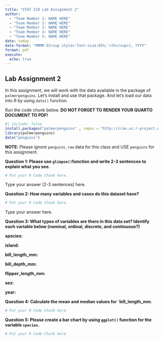 ```yaml
---
title: "STAT 218 Lab Assignment 2"
author: 
  - "Team Member 1: NAME HERE"
  - "Team Member 2: NAME HERE"
  - "Team Member 3: NAME HERE"
  - "Team Member 4: NAME HERE"
  - "Team Member 5: NAME HERE"
date: today
date-format: "MMMM D[<sup style='font-size:65%;'>th</sup>], YYYY"
format: pdf
execute:
  echo: true
---
```



## Lab Assignment 2

In this assignment, we will work with the data available in the package of `palmerpenguins`. Let's install and use that package. And let's load our data into R by using `data()` function.

Run the code chunk below. __DO NOT FORGET TO RENDER YOUR QUARTO DOCUMENT TO PDF!__

```r
#| include: false
install.packages("palmerpenguins" , repos = "http://cran.us.r-project.org")
library(palmerpenguins)
data("penguins") 
```

__NOTE:__ Please ignore `penguins_raw` data for this class and USE `penguins` for this assignment.

__Question 1: Please use `glimpse()`function and write 2-3 sentences to explain what you see.__


```r

# Put your R Code Chunk here. 

```


Type your answer (2-3 sentences) here.


__Question 2: How many variables and cases do this dataset have?__

```r

# Put your R Code Chunk here. 

```


Type your answer here.


__Question 3: What types of variables are there in this data set? Identify each variable below (nominal, ordinal, discrete, and continuous?)__

__species:__

__island:__

__bill_length_mm:__

__bill_depth_mm:__

__flipper_length_mm:__

__sex:__

__year:__


__Question 4: Calculate the mean and median values for `bill_length_mm__.

```r

# Put your R Code Chunk here. 

```

__Question 5: Please create a bar chart by using `ggplot()` function for the variable `species`.__

```r

# Put your R Code Chunk here.

```
